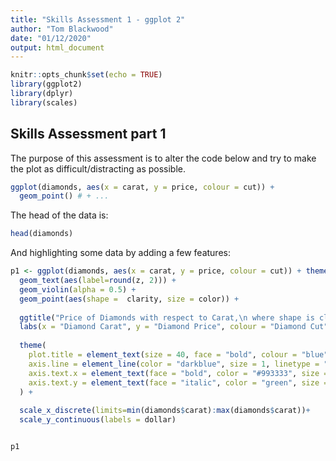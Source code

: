 ---
title: "Skills Assessment 1 - ggplot 2"
author: "Tom Blackwood"
date: "01/12/2020"
output: html_document
---

```{r setup, include=FALSE}
knitr::opts_chunk$set(echo = TRUE)
library(ggplot2)
library(dplyr)
library(scales)
```

## Skills Assessment part 1

The purpose of this assessment is to alter the code below and try to make the plot as difficult/distracting as possible.

```{r diamonds_plot_1, eval=FALSE}
ggplot(diamonds, aes(x = carat, y = price, colour = cut)) + 
  geom_point() # + ...
```

The head of the data is:

```{r data_head}
head(diamonds) 
```

And highlighting some data by adding a few features:

```{r diamonds_plot_2, fig.height=10, fig.width=7.5}

p1 <- ggplot(diamonds, aes(x = carat, y = price, colour = cut)) + theme_bw() +
  geom_text(aes(label=round(z, 2))) +
  geom_violin(alpha = 0.5) +
  geom_point(aes(shape =  clarity, size = color)) + 
  
  ggtitle("Price of Diamonds with respect to Carat,\n where shape is clarity and size is color") +
  labs(x = "Diamond Carat", y = "Diamond Price", colour = "Diamond Cut") + 
  
  theme(
    plot.title = element_text(size = 40, face = "bold", colour = "blue", hjust = 0.5),
    axis.line = element_line(color = "darkblue", size = 1, linetype = "solid"),
    axis.text.x = element_text(face = "bold", color = "#993333", size = 20, angle = 90, hjust = 0.5),
    axis.text.y = element_text(face = "italic", color = "green", size = 12, angle = 45)
  ) +
  
  scale_x_discrete(limits=min(diamonds$carat):max(diamonds$carat))+
  scale_y_continuous(labels = dollar)


p1

```
